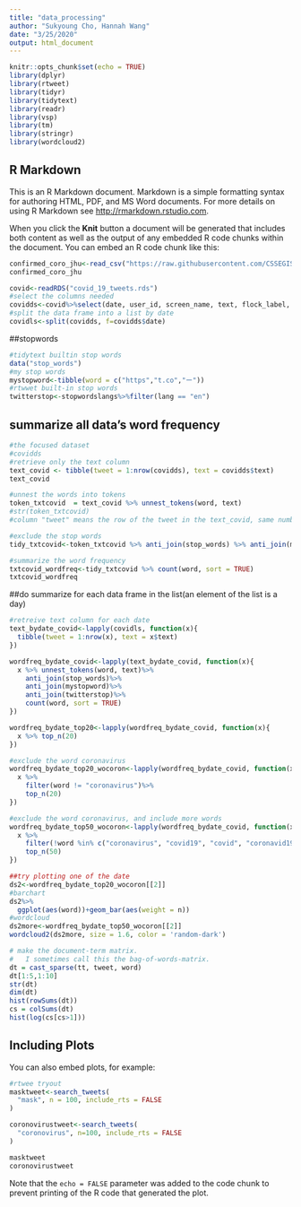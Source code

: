 ```yaml
---
title: "data_processing"
author: "Sukyoung Cho, Hannah Wang"
date: "3/25/2020"
output: html_document
---
```


```r
knitr::opts_chunk$set(echo = TRUE)
library(dplyr)
library(rtweet)
library(tidyr)
library(tidytext)
library(readr)
library(vsp)
library(tm)
library(stringr)
library(wordcloud2)
```

## R Markdown

This is an R Markdown document. Markdown is a simple formatting syntax for authoring HTML, PDF, and MS Word documents. For more details on using R Markdown see <http://rmarkdown.rstudio.com>.

When you click the **Knit** button a document will be generated that includes both content as well as the output of any embedded R code chunks within the document. You can embed an R code chunk like this:

```r
confirmed_coro_jhu<-read_csv("https://raw.githubusercontent.com/CSSEGISandData/COVID-19/master/csse_covid_19_data/csse_covid_19_time_series/time_series_covid19_confirmed_global.csv")
confirmed_coro_jhu
```


```r
covid<-readRDS("covid_19_tweets.rds")
#select the columns needed
covidds<-covid%>%select(date, user_id, screen_name, text, flock_label, flock_category)
#split the data frame into a list by date
covidls<-split(covidds, f=covidds$date)
```

##stopwords
```r
#tidytext builtin stop words
data("stop_words")
#my stop words
mystopword<-tibble(word = c("https","t.co","ー"))
#rtwwet built-in stop words
twitterstop<-stopwordslangs%>%filter(lang == "en")
```

## summarize all data's word frequency
```r
#the focused dataset
#covidds
#retrieve only the text column
text_covid <- tibble(tweet = 1:nrow(covidds), text = covidds$text)
text_covid

#unnest the words into tokens
token_txtcovid  = text_covid %>% unnest_tokens(word, text)
#str(token_txtcovid)
#column "tweet" means the row of the tweet in the text_covid, same number means they came from the same tweet

#exclude the stop words
tidy_txtcovid<-token_txtcovid %>% anti_join(stop_words) %>% anti_join(mystopword) %>% anti_join(twitterstop)

#summarize the word frequency
txtcovid_wordfreq<-tidy_txtcovid %>% count(word, sort = TRUE)
txtcovid_wordfreq
```

##do summarize for each data frame in the list(an element of the list is a day)
```r
#retreive text column for each date
text_bydate_covid<-lapply(covidls, function(x){
  tibble(tweet = 1:nrow(x), text = x$text)
})

wordfreq_bydate_covid<-lapply(text_bydate_covid, function(x){
  x %>% unnest_tokens(word, text)%>%
    anti_join(stop_words)%>%
    anti_join(mystopword)%>%
    anti_join(twitterstop)%>%
    count(word, sort = TRUE)
})

wordfreq_bydate_top20<-lapply(wordfreq_bydate_covid, function(x){
  x %>% top_n(20)
})

#exclude the word coronavirus
wordfreq_bydate_top20_wocoron<-lapply(wordfreq_bydate_covid, function(x){
  x %>% 
    filter(word != "coronavirus")%>%
    top_n(20)
})

#exclude the word coronavirus, and include more words
wordfreq_bydate_top50_wocoron<-lapply(wordfreq_bydate_covid, function(x){
  x %>% 
    filter(!word %in% c("coronavirus", "covid19", "covid", "coronavid19", "corona", "covid2019"))%>%
    top_n(50)
})

##try plotting one of the date
ds2<-wordfreq_bydate_top20_wocoron[[2]]
#barchart
ds2%>%
  ggplot(aes(word))+geom_bar(aes(weight = n))
#wordcloud
ds2more<-wordfreq_bydate_top50_wocoron[[2]]
wordcloud2(ds2more, size = 1.6, color = 'random-dark')
```


```r
# make the document-term matrix.  
#   I sometimes call this the bag-of-words-matrix.
dt = cast_sparse(tt, tweet, word)
dt[1:5,1:10]
str(dt)
dim(dt)
hist(rowSums(dt))
cs = colSums(dt)
hist(log(cs[cs>1]))
```


## Including Plots

You can also embed plots, for example:

```r
#rtwee tryout
masktweet<-search_tweets(
  "mask", n = 100, include_rts = FALSE
)

coronovirustweet<-search_tweets(
  "coronovirus", n=100, include_rts = FALSE
)

masktweet
coronovirustweet
```

Note that the `echo = FALSE` parameter was added to the code chunk to prevent printing of the R code that generated the plot.
